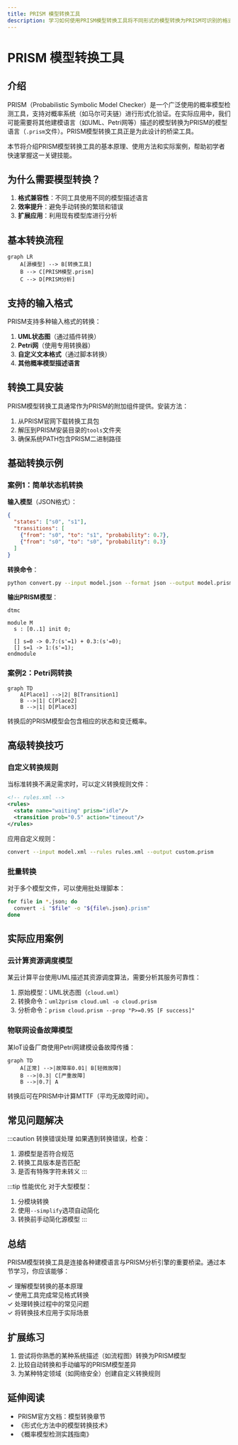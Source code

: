 ```yaml
---
title: PRISM 模型转换工具
description: 学习如何使用PRISM模型转换工具将不同形式的模型转换为PRISM可识别的格式，便于概率模型检测分析。
---
```


# PRISM 模型转换工具

## 介绍

PRISM（Probabilistic Symbolic Model Checker）是一个广泛使用的概率模型检测工具，支持对概率系统（如马尔可夫链）进行形式化验证。在实际应用中，我们可能需要将其他建模语言（如UML、Petri网等）描述的模型转换为PRISM的模型语言（`.prism`文件）。PRISM模型转换工具正是为此设计的桥梁工具。

本节将介绍PRISM模型转换工具的基本原理、使用方法和实际案例，帮助初学者快速掌握这一关键技能。

## 为什么需要模型转换？

1. **格式兼容性**：不同工具使用不同的模型描述语言
2. **效率提升**：避免手动转换的繁琐和错误
3. **扩展应用**：利用现有模型库进行分析

## 基本转换流程

```mermaid
graph LR
    A[源模型] --> B[转换工具]
    B --> C[PRISM模型.prism]
    C --> D[PRISM分析]
```

## 支持的输入格式

PRISM支持多种输入格式的转换：

1. **UML状态图**（通过插件转换）
2. **Petri网**（使用专用转换器）
3. **自定义文本格式**（通过脚本转换）
4. **其他概率模型描述语言**

## 转换工具安装

PRISM模型转换工具通常作为PRISM的附加组件提供。安装方法：

1. 从PRISM官网下载转换工具包
2. 解压到PRISM安装目录的`tools`文件夹
3. 确保系统PATH包含PRISM二进制路径

## 基础转换示例

### 案例1：简单状态机转换

**输入模型**（JSON格式）：
```json
{
  "states": ["s0", "s1"],
  "transitions": [
    {"from": "s0", "to": "s1", "probability": 0.7},
    {"from": "s0", "to": "s0", "probability": 0.3}
  ]
}
```

**转换命令**：
```bash
python convert.py --input model.json --format json --output model.prism
```

**输出PRISM模型**：
```prism
dtmc

module M
  s : [0..1] init 0;
  
  [] s=0 -> 0.7:(s'=1) + 0.3:(s'=0);
  [] s=1 -> 1:(s'=1);
endmodule
```

### 案例2：Petri网转换

```mermaid
graph TD
    A[Place1] -->|2| B[Transition1]
    B -->|1| C[Place2]
    B -->|1| D[Place3]
```

转换后的PRISM模型会包含相应的状态和变迁概率。

## 高级转换技巧

### 自定义转换规则

当标准转换不满足需求时，可以定义转换规则文件：

```xml
<!-- rules.xml -->
<rules>
  <state name="waiting" prism="idle"/>
  <transition prob="0.5" action="timeout"/>
</rules>
```

应用自定义规则：
```bash
convert --input model.xml --rules rules.xml --output custom.prism
```

### 批量转换

对于多个模型文件，可以使用批处理脚本：

```bash
for file in *.json; do
  convert -i "$file" -o "${file%.json}.prism"
done
```

## 实际应用案例

### 云计算资源调度模型

某云计算平台使用UML描述其资源调度算法，需要分析其服务可靠性：

1. 原始模型：UML状态图（`cloud.uml`）
2. 转换命令：`uml2prism cloud.uml -o cloud.prism`
3. 分析命令：`prism cloud.prism --prop "P>=0.95 [F success]"`

### 物联网设备故障模型

某IoT设备厂商使用Petri网建模设备故障传播：

```mermaid
graph TD
    A[正常] -->|故障率0.01| B[轻微故障]
    B -->|0.3| C[严重故障]
    B -->|0.7| A
```

转换后可在PRISM中计算MTTF（平均无故障时间）。

## 常见问题解决

:::caution 转换错误处理
如果遇到转换错误，检查：
1. 源模型是否符合规范
2. 转换工具版本是否匹配
3. 是否有特殊字符未转义
:::

:::tip 性能优化
对于大型模型：
1. 分模块转换
2. 使用`--simplify`选项自动简化
3. 转换前手动简化源模型
:::

## 总结

PRISM模型转换工具是连接各种建模语言与PRISM分析引擎的重要桥梁。通过本节学习，你应该能够：

✓ 理解模型转换的基本原理<br />
✓ 使用工具完成常见格式转换<br />
✓ 处理转换过程中的常见问题<br />
✓ 将转换技术应用于实际场景

## 扩展练习

1. 尝试将你熟悉的某种系统描述（如流程图）转换为PRISM模型
2. 比较自动转换和手动编写的PRISM模型差异
3. 为某种特定领域（如网络安全）创建自定义转换规则

## 延伸阅读

- PRISM官方文档：模型转换章节
- 《形式化方法中的模型转换技术》
- 《概率模型检测实践指南》